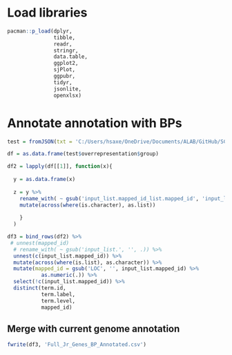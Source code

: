 # Load libraries

```r
pacman::p_load(dplyr, 
               tibble, 
               readr, 
               stringr, 
               data.table, 
               ggplot2, 
               sjPlot, 
               ggpubr, 
               tidyr, 
               jsonlite,
               openxlsx)
```

# Annotate annotation with BPs

```r
test = fromJSON(txt = 'C:/Users/hsaxe/OneDrive/Documents/ALAB/GitHub/SCRI_ROOT_2/Full_GO_BP_Annotation/Full_BP_annotation.json', flatten = T)

df = as.data.frame(test$overrepresentation$group)

df2 = lapply(df[[1]], function(x){
  
  y = as.data.frame(x)
  
  z = y %>% 
    rename_with( ~ gsub('input_list.mapped_id_list.mapped_id', 'input_list.mapped_id', .)) %>% 
    mutate(across(where(is.character), as.list))
  
    }
  )

df3 = bind_rows(df2) %>% 
 # unnest(mapped_id)
  # rename_with( ~ gsub('input_list.', '', .)) %>% 
  unnest(c(input_list.mapped_id)) %>% 
  mutate(across(where(is.list), as.character)) %>% 
  mutate(mapped_id = gsub('LOC', '', input_list.mapped_id) %>% 
           as.numeric(.)) %>% 
  select(!c(input_list.mapped_id)) %>% 
  distinct(term.id, 
           term.label,
           term.level,
           mapped_id)

```

## Merge with current genome annotation

```r
fwrite(df3, 'Full_Jr_Genes_BP_Annotated.csv')
```